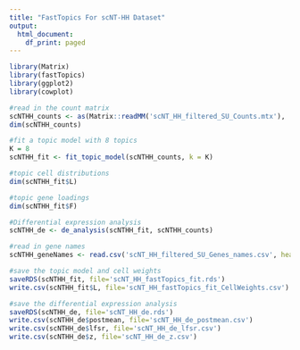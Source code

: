 ```yaml
---
title: "FastTopics For scNT-HH Dataset"
output:
  html_document:
    df_print: paged
---
```



```r
library(Matrix)
library(fastTopics)
library(ggplot2)
library(cowplot)
```

```r
#read in the count matrix
scNTHH_counts <- as(Matrix::readMM('scNT_HH_filtered_SU_Counts.mtx'), 'dgCMatrix')
dim(scNTHH_counts)
```
```r
#fit a topic model with 8 topics
K = 8
scNTHH_fit <- fit_topic_model(scNTHH_counts, k = K)
```
```r
#topic cell distributions
dim(scNTHH_fit$L)

#topic gene loadings
dim(scNTHH_fit$F)
```

```r
#Differential expression analysis
scNTHH_de <- de_analysis(scNTHH_fit, scNTHH_counts)
```

```r
#read in gene names
scNTHH_geneNames <- read.csv('scNT_HH_filtered_SU_Genes_names.csv', header = TRUE, stringsAsFactors=F)[[2]]
```


   
```r
#save the topic model and cell weights
saveRDS(scNTHH_fit, file='scNT_HH_fastTopics_fit.rds')
write.csv(scNTHH_fit$L, file='scNT_HH_fastTopics_fit_CellWeights.csv')

#save the differential expression analysis
saveRDS(scNTHH_de, file='scNT_HH_de.rds')
write.csv(scNTHH_de$postmean, file='scNT_HH_de_postmean.csv')
write.csv(scNTHH_de$lfsr, file='scNT_HH_de_lfsr.csv')
write.csv(scNTHH_de$z, file='scNT_HH_de_z.csv')
```






